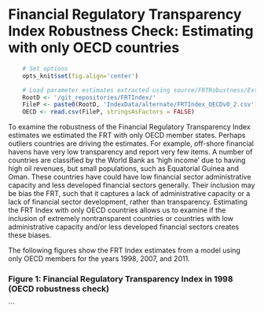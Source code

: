 # Financial Regulatory Transparency Index Robustness Check: Estimating with only OECD countries

```r
    # Set options
    opts_knit$set(fig.align='center')

    # Load parameter estimates extracted using source/FRTRobustness/ExtractPointEstimatesOECD.R
    RootD <- '/git_repositories/FRTIndex/'
    FileP <- paste0(RootD, 'IndexData/alternate/FRTIndex_OECDv0_2.csv')
    OECD <- read.csv(FileP, stringsAsFactors = FALSE)
```


To examine the robustness of the Financial Regulatory Transparency Index estimates we estimated the FRT with only OECD member states. Perhaps outliers countries are driving the estimates. For example, off-shore financial havens have very low transparency and report very few items. A number of countries are classified by the World Bank as 'high income' due to having high oil revenues, but small populations, such as Equatorial Guinea and Oman. These countries have could have low financial sector administrative capacity and less developed financial sectors generally. Their inclusion may be bias the FRT, such that it captures a lack of administrative capacity or a lack of financial sector development, rather than transparency. Estimating the FRT Index with only OECD countries allows us to examine if the inclusion of extremely nontransparent countries or countries with low administrative capacity and/or less developed financial sectors creates these biases.

The following figures show the FRT Index estimates from a model using only OECD members for the years 1998, 2007, and 2011. 

### Figure 1: Financial Regulatory Transparency Index in 1998 (OECD robustness check)

```